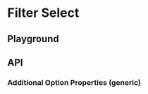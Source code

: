 
<Meta of={FilterSelectStories} />

# Filter Select

<ResourceLinks
  sourceCode="https://github.com/cultureamp/kaizen-design-system/tree/main/packages/components/src/FilterSelect"
  figma="https://www.figma.com/file/ZRfnoNUXbGZv4eVWLbF4Az/%F0%9F%96%BC%EF%B8%8F-Component-Gallery?type=design&node-id=6-28579&t=bowQ0LWOQKOd0UYS-0"
  designGuidelines="https://cultureamp.atlassian.net/wiki/spaces/DesignSystem/pages/3082093959/Filters"
  className="!mb-8"
/>

<KaioNotification />

<Installation
  installCommand="yarn add @kaizen/components"
  importStatement='import { FilterSelect } from "@kaizen/components"'
/>

## Playground
<CustomCanvas of={FilterSelectStories.Playground} />
<Controls of={FilterSelectStories.Playground} />

## API

### Additional Option Properties (generic)
<Description of={FilterSelectStories.AdditionalProperties} />
<CustomCanvas of={FilterSelectStories.AdditionalProperties} />

